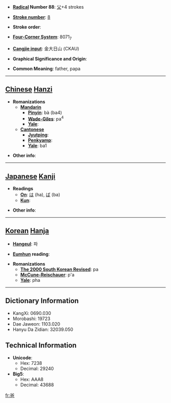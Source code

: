 * '''[[Wiktionary:Chinese radical index| Radical]] Number 88''': [[Wiktionary:Chinese radical index 父|父]]+4 strokes

* '''[[Wiktionary:Chinese total strokes index|Stroke number]]''': [[Wiktionary:Chinese total strokes index 8|8]]

* '''Stroke order''': 

* '''[[Wiktionary:Chinese four corner index|Four-Corner System]]''': 8071<sub>7</sub>

* '''[[Wiktionary:Chinese Cangjie index|Cangjie input]]''': 金大日山 (CKAU)

* '''Graphical Significance and Origin''': 

* '''Common Meaning''': father, papa

----

== [[Chinese]] [[Hanzi]] ==

* '''Romanizations'''
** '''[[Mandarin]]'''
*** '''[[Pinyin]]''': bà (ba4)
*** '''[[Wade-Giles]]''': pa<sup>4</sup>
*** '''[[Yale]]''': 
** '''[[Cantonese]]'''
*** '''[[Jyutping]]''':
*** '''[[Penkyamp]]''': 
*** '''[[Yale]]''': ba1

* '''Other info''': 

----

== [[Japanese]] [[Kanji]] ==

* '''Readings'''
** '''[[On]]''': [[は]] (ha), [[ば]] (ba)
** '''[[Kun]]''': 

* '''Other info''':  

----

== [[Korean]] [[Hanja]] ==

* '''[[Hangeul]]''': 파

* '''[[Eumhun]] reading''': 

* '''Romanizations'''
** '''[[The 2000 South Korean Revised Romanization|The 2000 South Korean Revised]]''': pa
** '''[[McCune-Reischauer]]''': p'a
** '''[[Yale]]''': pha

----

== Dictionary Information ==

* KangXi: 0690.030
* Morobashi: 19723
* Dae Jaweon: 1103.020
* Hanyu Da Zidian: 32039.050

== Technical Information ==

* '''Unicode''':
** Hex: 7238
** Decimal: 29240
* '''Big5''':
** Hex: AAA8
** Decimal: 43688

[[fr:爸]]